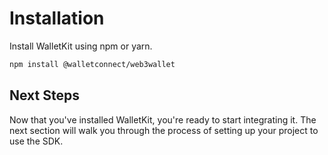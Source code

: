 # Installation

Install WalletKit using npm or yarn.

```bash npm2yarn
npm install @walletconnect/web3wallet
```

## Next Steps

Now that you've installed WalletKit, you're ready to start integrating it. The next section will walk you through the process of setting up your project to use the SDK.
